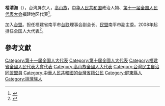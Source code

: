 '''楷清海'''（{{bd|1957年||}}），台湾屏东人，[[高山族|高山族]]，[[中华人民共和国|中华人民共和国]]政治人物、[[第十一届全国人民代表大会|第十一届全国人民代表大会]]福建地区代表<ref>{{cite web|author=新华网|title=第十一届全国人大代表|url=http://news.xinhuanet.com/ziliao/2008-03/03/content_7708230.htm?node=36628|publisher=新华网|accessdate=2014-01-07|archive-date=2014-01-10|archive-url=https://web.archive.org/web/20140110211415/http://news.xinhuanet.com/ziliao/2008-03/03/content_7708230.htm?node=36628|dead-url=no}}</ref>。

加入[[台盟|台盟]]。担任福建省南平市[[中华全国台湾同胞联谊会|台联]]理事会副会长、[[民盟|民盟]]南平市副主委。2008年起担任全国人大代表<ref>{{cite news|title=全国人大代表信息-楷清海|url= http://210.82.31.1:8084/delegate/viewDelegate.action?dbid=111115|accessdate=2013-04-05|newspaper=全国人大网|archive-url=https://web.archive.org/web/20140407062356/http://www.npc.gov.cn/delegate/viewDelegate.action?dbid=111115|archive-date=2014-04-07|dead-url=yes}}</ref>。

==參考文獻==
{{reflist}}
{{DEFAULTSORT:Kai楷}}
[[Category:第十一届全国人大代表|Category:第十一届全国人大代表]]
[[Category:第十屆全國人大代表|Category:第十屆全國人大代表]]
[[Category:福建省全國人民代表大會代表|Category:福建省全國人民代表大會代表]]
[[Category:高山族全國人大代表|Category:高山族全國人大代表]]
[[Category:台灣民主自治同盟盟員|Category:台灣民主自治同盟盟員]]
[[Category:中華人民共和國的台灣省籍公民|Category:中華人民共和國的台灣省籍公民]]
[[Category:屏東縣人|Category:屏東縣人]]
[[Category:排灣族人|Category:排灣族人]]